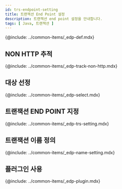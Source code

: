 ```yaml
---
id: trs-endpoint-setting
title: 트랜잭션 End Point 설정
description: 트랜잭션 end point 설정을 안내합니다. 
tags: [ Java, 트랜잭션 ]
---
```


{@include: ../common-items/_edp-def.mdx}

## NON HTTP 추적

{@include: ../common-items/_edp-track-non-http.mdx}  

## 대상 선정

<!-- 먼저 메소드 트레이스를 설정하세요. 확실하게 트랜잭션에서 호출되는 클래스를 지정하세요. 그래서 DB를 사용하는 프로그램에서는 **JDBC 드라이버**가 유용합니다. JDBC 드라이버에 트레이스를 설정하세요. -->
{@include: ../common-items/_edp-select.mdx} 


## 트랜잭션 END POINT 지정

{@include: ../common-items/_edp-trs-setting.mdx}

## 트랜잭션 이름 정의

{@include: ../common-items/_edp-name-setting.mdx}

## 플러그인 사용

{@include: ../common-items/_edp-plugin.mdx}

